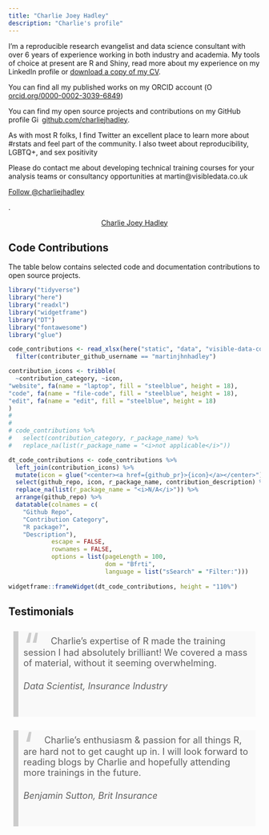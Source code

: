 ```yaml
---
title: "Charlie Joey Hadley"
description: "Charlie's profile"
---
```


<div class="container">

<div class='row'>

<div class="col-sm-8">

<p>I'm a reproducible research evangelist and data science consultant with over 6 years of experience working in both industry and academia. My tools of choice at present are R and Shiny, read more about my experience on my LinkedIn profile or <a href="/team/cvs/2018-01-30_CV_Martin-John-Hadley.docx" target="_blank">download a copy of my CV</a>.</p>

<p>You can find all my published works on my ORCID account (<a href="https://orcid.org/0000-0002-3039-6849" target="orcid.widget" rel="noopener noreferrer" style="vertical-align:top;"><img src="../img/orcid_16x16.png" style="width:1em;" alt="ORCID iD icon">orcid.org/0000-0002-3039-6849</a>)</p>

<p>You can find my open source projects and contributions on my GitHub profile <a href="https://github.com/charliejhadley" target="github.widget" rel="noopener noreferrer" style="vertical-align:top;"><img src="../img/GitHub-Mark-32px.png" style="width:1em;margin-right:.5em;" alt="GitHub logo">github.com/charliejhadley</a>.

<p>As with most R folks, I find Twitter an excellent place to learn more about #rstats and feel part of the community. I also tweet about reproducibility, LGBTQ+, and sex positivity </p>

<p>Please do contact me about developing technical training courses for your analysis teams or consultancy opportunities at martin@visibledata.co.uk

<a href="https://twitter.com/charliejhadley?ref_src=twsrc%5Etfw" class="twitter-follow-button" data-show-count="false">Follow @charliejhadley</a><script async src="https://platform.twitter.com/widgets.js" charset="utf-8"></script>.

</div>

<div class="col-sm-4">

<center>
<script type="text/javascript" src="https://platform.linkedin.com/badges/js/profile.js" async defer></script>
<div class="LI-profile-badge"  data-version="v1" data-size="large" data-locale="en_US" data-type="vertical" data-theme="light" data-vanity="martinjohnhadley"><a class="LI-simple-link" href='https://uk.linkedin.com/in/martinjohnhadley?trk=profile-badge'>Charlie Joey Hadley</a></div>
</center>

</div>

</div>
<style>
blockquote {
  background: #f9f9f9;
  border-left: 10px solid #ccc;
  margin: 1.5em 10px;
  padding: 0.5em 10px;
  quotes: "\201C""\201D""\2018""\2019";
}
blockquote:before {
  color: #ccc;
  content: open-quote;
  font-size: 4em;
  line-height: 0.1em;
  margin-right: 0.25em;
  vertical-align: -0.4em;
}
blockquote p {
  display: inline;
}
</style>

## Code Contributions

The table below contains selected code and documentation contributions to open source projects.

```r
library("tidyverse")
library("here")
library("readxl")
library("widgetframe")
library("DT")
library("fontawesome")
library("glue")

code_contributions <- read_xlsx(here("static", "data", "visible-data-code-contributions.xlsx")) %>%
  filter(contributer_github_username == "martinjhnhadley")

contribution_icons <- tribble(
  ~contribution_category, ~icon,
"website", fa(name = "laptop", fill = "steelblue", height = 18),
"code", fa(name = "file-code", fill = "steelblue", height = 18),
"edit", fa(name = "edit", fill = "steelblue", height = 18)
)
# 
# 
# code_contributions %>%
#   select(contribution_category, r_package_name) %>%
#   replace_na(list(r_package_name = "<i>not applicable</i>"))

dt_code_contributions <- code_contributions %>%
  left_join(contribution_icons) %>%
  mutate(icon = glue("<center><a href={github_pr}>{icon}</a></center>")) %>%
  select(github_repo, icon, r_package_name, contribution_description) %>%
  replace_na(list(r_package_name = "<i>N/A</i>")) %>%
  arrange(github_repo) %>%
  datatable(colnames = c(
    "Github Repo",
    "Contribution Category",
    "R package?",
    "Description"),
            escape = FALSE,
            rownames = FALSE,
            options = list(pageLength = 100,
                           dom = "Bfrti",
                           language = list("sSearch" = "Filter:")))
  
widgetframe::frameWidget(dt_code_contributions, height = "110%")

```


## Testimonials

<div class='row'>

<div class='col-xs-6'>

<blockquote style='font-size:18px'><p>Charlie’s expertise of R made the training session I had absolutely brilliant! We covered a mass of material, without it seeming overwhelming.</p><h6>Data Scientist, Insurance Industry</h6></blockquote>

</div>

<div class='col-xs-6'>

<blockquote style='font-size:18px'>
<p>
Charlie’s enthusiasm & passion for all things R, are hard not to get caught up in. I will look forward to reading blogs by Charlie and hopefully attending more trainings in the future.
</p>
<h6>Benjamin Sutton, Brit Insurance</h6>
</blockquote>

</div>

</div>
</div>